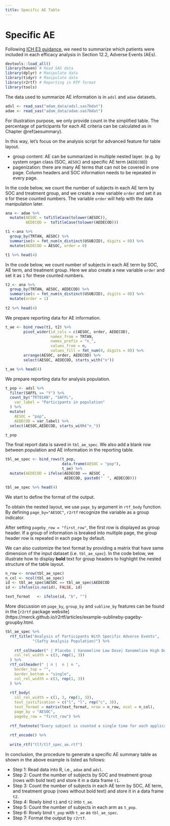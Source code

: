 ```yaml
---
title: Specific AE Table
---
```


# Specific AE

Following [ICH E3 guidance](https://database.ich.org/sites/default/files/E3_Guideline.pdf),
we need to summarize which patients were included in each efficacy analysis 
in Section 12.2, Adverse Events (AEs). 

```r
devtools::load_all()
library(haven) # Read SAS data
library(dplyr) # Manipulate data
library(tidyr) # Manipulate data
library(r2rtf) # Reporting in RTF format
library(tools)
```

The data used to summarize AE information is in `adsl` and `adae` datasets. 

```r
adsl <- read_sas("adam_data/adsl.sas7bdat")
adae <- read_sas("adam_data/adae.sas7bdat")
```

For illustration purpose, we only provide count in the simplified table. 
The percentage of participants 
for each AE criteria can be calculated as in Chapter \@ref(aesummary). 

In this way, let's focus on the analysis script for advanced feature for table layout.

- group content: AE can be summarized in multiple nested layer. 
(e.g. by system organ class (SOC, `AESOC`) and specific AE term (`AEDECOD`))
- pagenization: there are many AE terms that can not be covered in one page. 
Column headers and SOC information needs to be repeated in every page. 

In the code below, we count the number of subjects in each AE term by SOC and treatment group, and we create a new variable `order` and set it as `0` for these counted numbers. 
The variable `order` will help with the data manipulation later.

```r
ana <- adae %>% 
  mutate(AESOC = toTitleCase(tolower(AESOC)), 
         AEDECOD =  toTitleCase(tolower(AEDECOD)))

t1 <-ana %>% 
  group_by(TRTAN, AESOC) %>%
  summarise(n = fmt_num(n_distinct(USUBJID), digits = 0)) %>% 
  mutate(AEDECOD = AESOC, order = 0)

t1 %>% head(4)
```
In the code below, we count number of subjects in each AE term by SOC, AE term, and treatment group.
Here we also create a new variable `order` and set it as `1` for these counted numbers. 

```r
t2 <- ana %>% 
  group_by(TRTAN, AESOC, AEDECOD) %>%
  summarise(n = fmt_num(n_distinct(USUBJID), digits = 0)) %>%
  mutate(order = 1)
  
t2 %>% head(4)
```
We prepare reporting data for AE information. 

```r
t_ae <- bind_rows(t1, t2) %>% 
        pivot_wider(id_cols = c(AESOC, order, AEDECOD), 
                    names_from = TRTAN, 
                    names_prefix = "n_",
                    values_from = n, 
                    values_fill = fmt_num(0, digits = 0)) %>%
        arrange(AESOC, order, AEDECOD) %>% 
        select(AESOC, AEDECOD, starts_with("n"))

t_ae %>% head(4)
```
We prepare reporting data for analysis population.

```r
t_pop <- adsl %>%
  filter(SAFFL == "Y") %>%
  count_by("TRT01AN", "SAFFL",
    var_label = "Participants in population"
  ) %>%
  mutate(
    AESOC = "pop", 
    AEDECOD = var_label) %>%
  select(AESOC,AEDECOD, starts_with("n_"))

t_pop
```
The final report data is saved in `tbl_ae_spec`.
We also add a blank row between population and AE information in the reporting table.

```r
tbl_ae_spec <- bind_rows(t_pop,
                         data.frame(AESOC = "pop"), 
                         t_ae) %>% 
  mutate(AEDECOD = ifelse(AEDECOD == AESOC , 
                          AEDECOD, paste0("  ", AEDECOD)))

tbl_ae_spec %>% head(4)
```
We start to define the format of the output. 

To obtain the nested layout, we use `page_by` argument in `rtf_body` function.
By defining `page_by="AESOC"`, 
`r2rtf` recognize the variable as a group indicator. 

After setting `pageby_row = "first_row"`, the first row is displayed as group header. If a group of information is breaked into multiple page, 
the group header row is repeated in each page by default. 

We can also customize the text format by providing a matrix that have 
same dimension of the input dataset (i.e. `tbl_ae_spec`). 
In the code below, we illustrate how to display **bold** text for group headers
to highlight the nested structure of the table layout. 

```r
n_row <- nrow(tbl_ae_spec)
n_col <- ncol(tbl_ae_spec)
id <- tbl_ae_spec$AESOC == tbl_ae_spec$AEDECOD
id <- ifelse(is.na(id), FALSE, id)

text_format   <- ifelse(id, "b", "")
```

More discussion on `page_by`, `group_by` and `subline_by` 
features can be found in the 
[`r2rtf` package website](https://merck.github.io/r2rtf/articles/example-sublineby-pageby-groupby.html.

```r
tbl_ae_spec %>% 
  rtf_title("Analysis of Participants With Specific Adverse Events", 
            "(Safty Analysis Population)") %>%
  
    rtf_colheader(" | Placebo | Xanomeline Low Dose| Xanomeline High Dose",
    col_rel_width = c(3, rep(1, 3))
  ) %>%
  rtf_colheader(" | n |  n | n ",
    border_top = "",
    border_bottom = "single",
    col_rel_width = c(3, rep(1, 3))
  ) %>%
  
  rtf_body(
    col_rel_width = c(1, 3, rep(1, 3)),
    text_justification = c("l", "l", rep("c", 3)),
    text_format = matrix(text_format, nrow = n_row, ncol = n_col), 
    page_by = "AESOC", 
    pageby_row = "first_row") %>% 
  
  rtf_footnote("Every subject is counted a single time for each applicable row and column.") %>%
  
  rtf_encode() %>%
  
  write_rtf("tlf/tlf_spec_ae.rtf")

```

In conclusion, the procedure to generate a specific AE summary table as shown in the above example is listed as follows:

- Step 1: Read data into R, i.e., `adae` and `adsl`.
- Step 2: Count the number of subjects by SOC and treatment group (rows with bold text) and store it in a data frame `t1`.
- Step 3: Count the number of subjects in each AE term by SOC, AE term, and treatment group (rows without bold text) and store it in a data frame `t2`.
- Step 4: Rowly bind `t1` and `t2` into `t_ae`.
- Step 5: Count the number of subjects in each arm as `t_pop`.
- Step 6: Rowly bind `t_pop` with `t_ae` as `tbl_ae_spec`.
- Step 7: Format the output by `r2rtf`.